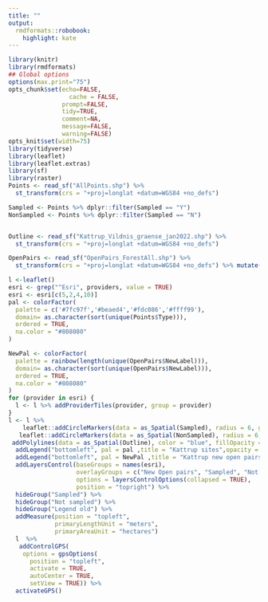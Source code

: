 ```yaml
---
title: ""
output:
  rmdformats::robobook:
    highlight: kate
---
```


```r
library(knitr)
library(rmdformats)
## Global options
options(max.print="75")
opts_chunk$set(echo=FALSE,
	             cache = FALSE,
               prompt=FALSE,
               tidy=TRUE,
               comment=NA,
               message=FALSE,
               warning=FALSE)
opts_knit$set(width=75)
library(tidyverse)
library(leaflet)
library(leaflet.extras)
library(sf)
library(raster)
Points <- read_sf("AllPoints.shp") %>% 
  st_transform(crs = "+proj=longlat +datum=WGS84 +no_defs") 

Sampled <- Points %>% dplyr::filter(Sampled == "Y")
NonSampled <- Points %>% dplyr::filter(Sampled == "N")


Outline <- read_sf("Kattrup_Vildnis_graense_jan2022.shp") %>% 
  st_transform(crs = "+proj=longlat +datum=WGS84 +no_defs")

OpenPairs <- read_sf("OpenPairs_ForestAll.shp") %>% 
  st_transform(crs = "+proj=longlat +datum=WGS84 +no_defs") %>% mutate(NewLabel = paste(substr(ID_GPX,8,9),Group, sep = "_"))
```

```r

l <-leaflet()
esri <- grep("^Esri", providers, value = TRUE)
esri <- esri[c(5,2,4,10)]
pal <- colorFactor(
  palette = c('#7fc97f','#beaed4','#fdc086','#ffff99'),
  domain= as.character(sort(unique(Points$Type))),
  ordered = TRUE,
  na.color = "#808080"
)

NewPal <- colorFactor(
  palette = rainbow(length(unique(OpenPairs$NewLabel))),
  domain= as.character(sort(unique(OpenPairs$NewLabel))),
  ordered = TRUE,
  na.color = "#808080"
)
for (provider in esri) {
  l <- l %>% addProviderTiles(provider, group = provider)    
}
l <- l %>% 
    leaflet::addCircleMarkers(data = as_Spatial(Sampled), radius = 6, group = "Sampled", color = ~pal(Type), popup = paste("Code:",Sampled$ID)) %>%
   leaflet::addCircleMarkers(data = as_Spatial(NonSampled), radius = 6, group = "Not sampled", color = ~pal(Type), popup = paste("Code:",NonSampled$ID)) %>%  addPolygons(data = as_Spatial(OpenPairs), group = "New Open pairs", popup = paste("Code:",OpenPairs$ID_GPX), color = ~NewPal(NewLabel)) %>% 
 addPolylines(data = as_Spatial(Outline), color = "blue", fillOpacity = 0, group = "Outline") %>% 
  addLegend("bottomleft", pal = pal ,title = "Kattrup sites",opacity = 1, values = as.character(sort(unique(Points$Type))),  group = "Legend old") %>%
  addLegend("bottomleft", pal = NewPal ,title = "Kattrup new open pairs",opacity = 1, values = as.character(sort(unique(OpenPairs$NewLabel))),  group = "Legend New") %>%
  addLayersControl(baseGroups = names(esri),
                   overlayGroups = c("New Open pairs", "Sampled", "Not sampled", "Legend New","Legend old", "Outline"),
                   options = layersControlOptions(collapsed = TRUE),
                   position = "topright") %>%
  hideGroup("Sampled") %>% 
  hideGroup("Not sampled") %>% 
  hideGroup("Legend old") %>% 
  addMeasure(position = "topleft",
             primaryLengthUnit = "meters",
             primaryAreaUnit = "hectares") 
  l  %>%
   addControlGPS(
    options = gpsOptions(
      position = "topleft",
      activate = TRUE, 
      autoCenter = TRUE,
      setView = TRUE)) %>% 
  activateGPS()
```